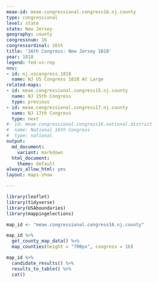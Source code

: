 ```yaml
---
meae-id: meae.congressional.congress16.nj.county
type: congressional
level: state
state: New Jersey
geography: county
congressnum: 16
congressordinal: 16th
title: '16th Congress: New Jersey 1818'
year: 1818
legend: fed-vs-rep
nnv:
- id: nj.uscongress.1818
  name: NJ US Congress 1818 At Large
related-maps:
- id: meae.congressional.congress15.nj.county
  name: NJ 15th Congress
  type: previous
- id: meae.congressional.congress17.nj.county
  name: NJ 17th Congress
  type: next
#- id: meae.congressional.congress16.national.district
#  name: National 16th Congress
#  type: national
output:
  md_document:
    variant: markdown
  html_document:
    theme: default
always_allow_html: yes
layout: maps-show

---
```


```r
library(leaflet)
library(tidyverse)
library(USAboundaries)
library(mappingelections)

map_id <- "meae.congressional.congress16.nj.county"
```

<div class="map">

```r
map_id %>%
  get_county_map_data() %>%
  map_counties(height = "700px", congress = 16)
```

</div>

<div class="results-table">

```r
map_id %>%
  candidate_results() %>%
  results_to_table() %>%
  cat()
```

</div>
